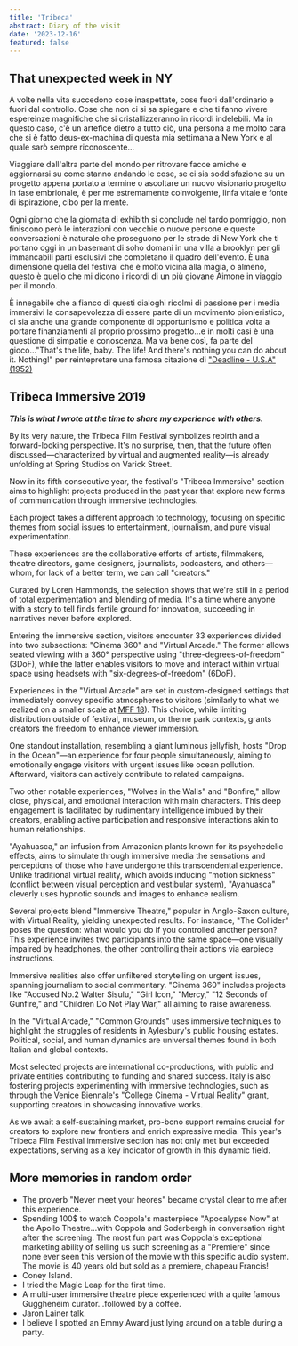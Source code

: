 ```yaml
---
title: 'Tribeca'
abstract: Diary of the visit
date: '2023-12-16'
featured: false
---
```


## That unexpected week in NY

A volte nella vita succedono cose inaspettate, cose fuori dall'ordinario e fuori dal controllo. Cose che non ci si sa spiegare e che ti fanno vivere espereinze magnifiche che si cristallizzeranno in ricordi indelebili. 
Ma in questo caso, c'è un artefice dietro a tutto ciò, una persona a me molto cara che si è fatto deus-ex-machina di questa mia settimana a New York e al quale sarò sempre riconoscente...

Viaggiare dall'altra parte del mondo per ritrovare facce amiche e aggiornarsi su come stanno andando le cose, se ci sia soddisfazione su un progetto appena portato a termine o ascoltare un nuovo visionario progetto in fase embrionale, è per me estremamente coinvolgente, linfa vitale e fonte di ispirazione, cibo per la mente. 


Ogni giorno che la giornata di exhibith si conclude nel tardo pomriggio, non finiscono però le interazioni con vecchie o nuove persone e  queste conversazioni è naturale che proseguono per le strade di New York che ti portano oggi in un basemant di soho domani in una villa a brooklyn per gli immancabili parti esclusivi che completano il quadro dell'evento. È una dimensione quella del festival che è molto vicina alla magia, o almeno, questo  è quello che mi dicono i ricordi di un più giovane Aimone in viaggio per il mondo.

È innegabile che a fianco di questi dialoghi ricolmi di passione per i media immersivi la consapevolezza di essere parte di un movimento pionieristico, ci sia anche una grande componente di opportunismo e politica volta a portare finanziamenti al proprio prossimo progetto...e in molti casi è una questione di simpatie e conoscenza. Ma va bene così, fa parte del gioco..."That's the life, baby. The life! And there's nothing you can do about it. Nothing!" per reintepretare una famosa citazione di ["Deadline - U.S.A" (1952)](https://www.imdb.com/title/tt0044533/?ref_=ttqu_ov_i)

## Tribeca Immersive 2019

_**This is what I wrote at the time to share my experience with others.**_


By its very nature, the Tribeca Film Festival symbolizes rebirth and a forward-looking perspective. It's no surprise, then, that the future often discussed—characterized by virtual and augmented reality—is already unfolding at Spring Studios on Varick Street.

Now in its fifth consecutive year, the festival's "Tribeca Immersive" section aims to highlight projects produced in the past year that explore new forms of communication through immersive technologies.

Each project takes a different approach to technology, focusing on specific themes from social issues to entertainment, journalism, and pure visual experimentation.

These experiences are the collaborative efforts of artists, filmmakers, theatre directors, game designers, journalists, podcasters, and others—whom, for lack of a better term, we can call "creators."

Curated by Loren Hammonds, the selection shows that we're still in a period of total experimentation and blending of media. It's a time where anyone with a story to tell finds fertile ground for innovation, succeeding in narratives never before explored.

Entering the immersive section, visitors encounter 33 experiences divided into two subsections: "Cinema 360" and "Virtual Arcade." The former allows seated viewing with a 360° perspective using "three-degrees-of-freedom" (3DoF), while the latter enables visitors to move and interact within virtual space using headsets with "six-degrees-of-freedom" (6DoF).

Experiences in the "Virtual Arcade" are set in custom-designed settings that immediately convey specific atmospheres to visitors (similarly to what we realized on a smaller scale at [MFF 18](MFF)). This choice, while limiting distribution outside of festival, museum, or theme park contexts, grants creators the freedom to enhance viewer immersion.

One standout installation, resembling a giant luminous jellyfish, hosts "Drop in the Ocean"—an experience for four people simultaneously, aiming to emotionally engage visitors with urgent issues like ocean pollution. Afterward, visitors can actively contribute to related campaigns.

Two other notable experiences, "Wolves in the Walls" and "Bonfire," allow close, physical, and emotional interaction with main characters. This deep engagement is facilitated by rudimentary intelligence imbued by their creators, enabling active participation and responsive interactions akin to human relationships.

"Ayahuasca," an infusion from Amazonian plants known for its psychedelic effects, aims to simulate through immersive media the sensations and perceptions of those who have undergone this transcendental experience. Unlike traditional virtual reality, which avoids inducing "motion sickness" (conflict between visual perception and vestibular system), "Ayahuasca" cleverly uses hypnotic sounds and images to enhance realism.

Several projects blend "Immersive Theatre," popular in Anglo-Saxon culture, with Virtual Reality, yielding unexpected results. For instance, "The Collider" poses the question: what would you do if you controlled another person? This experience invites two participants into the same space—one visually impaired by headphones, the other controlling their actions via earpiece instructions.

Immersive realities also offer unfiltered storytelling on urgent issues, spanning journalism to social commentary. "Cinema 360" includes projects like "Accused No.2 Walter Sisulu," "Girl Icon," "Mercy," "12 Seconds of Gunfire," and "Children Do Not Play War," all aiming to raise awareness.

In the "Virtual Arcade," "Common Grounds" uses immersive techniques to highlight the struggles of residents in Aylesbury's public housing estates. Political, social, and human dynamics are universal themes found in both Italian and global contexts.

Most selected projects are international co-productions, with public and private entities contributing to funding and shared success. Italy is also fostering projects experimenting with immersive technologies, such as through the Venice Biennale's "College Cinema - Virtual Reality" grant, supporting creators in showcasing innovative works.

As we await a self-sustaining market, pro-bono support remains crucial for creators to explore new frontiers and enrich expressive media. This year's Tribeca Film Festival immersive section has not only met but exceeded expectations, serving as a key indicator of growth in this dynamic field.
## More memories in random order


- The proverb "Never meet your heores" became crystal clear to me after this experience.
- Spending 100$ to watch Coppola's masterpiece "Apocalypse Now" at the Apollo Theatre...with Coppola and Soderbergh in conversation right after the screening. The most fun part was Coppola's exceptional marketing ability of selling us such screening as a "Premiere" since none ever seen this version of the movie with this specific audio system. The movie is 40 years old but sold as a premiere, chapeau Francis!
- Coney Island.
- I tried the Magic Leap for the first time.
- A multi-user immersive theatre piece experienced with a quite famous Guggheneim curator...followed by a coffee.
- Jaron Lainer talk.
- I believe I spotted an Emmy Award just lying around on a table during a party.